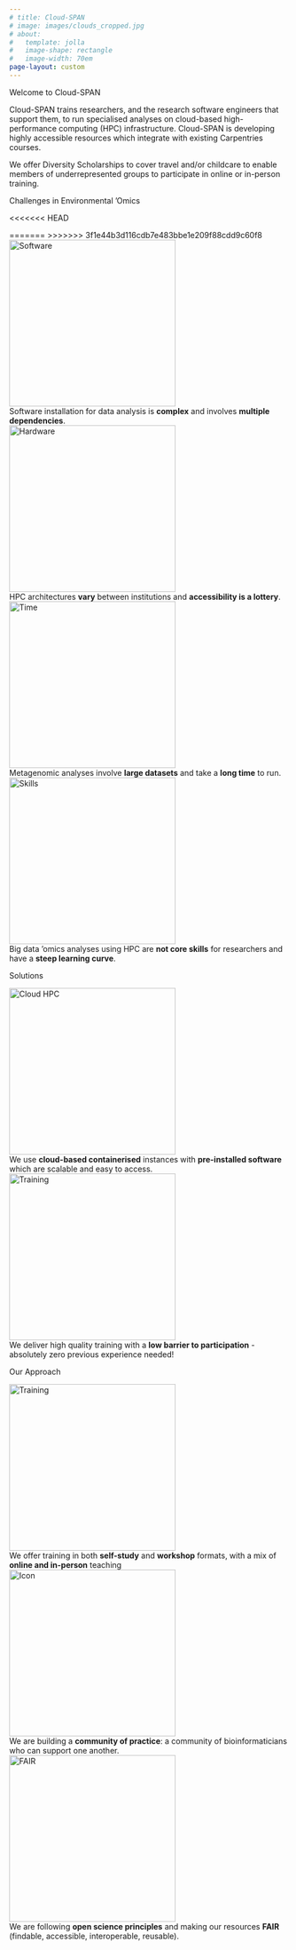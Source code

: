 ```yaml
---
# title: Cloud-SPAN
# image: images/clouds_cropped.jpg
# about:
#   template: jolla
#   image-shape: rectangle
#   image-width: 70em
page-layout: custom
---
```

::: {.hero}
::: {.home-title}
Welcome to Cloud-SPAN
:::
:::

::: {.blue-bkg}
::: {.side-padding}
::: {.p-blue}
Cloud-SPAN trains researchers, and the research software engineers that support them, to run specialised analyses on cloud-based high-performance computing (HPC) infrastructure. Cloud-SPAN is developing highly accessible resources which integrate with existing Carpentries courses.
:::
::: {.p-blue}
We offer Diversity Scholarships to cover travel and/or childcare to enable members of underrepresented groups to participate in online or in-person training.
:::
:::
:::

::: {.h2}
Challenges in Environmental 'Omics
:::
<<<<<<< HEAD

=======
>>>>>>> 3f1e44b3d116cdb7e483bbe1e209f88cdd9c60f8
<section class="side-padding">
   <div class="responsive gallery">
   <a target="_blank" href="https://cloud-span.github.io/cloud-span-quarto-site/blogs.html">
      <img src="images/software_icon.png" alt="Software" width="300" height="auto">
    </a>
    <div class="desc">Software installation for data analysis is **complex** and involves **multiple dependencies**.</div>
  </div>

  <div class="responsive gallery">
   <a target="_blank" href="https://cloud-span.github.io/cloud-span-quarto-site/blogs.html">
      <img src="images/hardware_icon.png" alt="Hardware" width="300" height="auto">
    </a>
    <div class="desc">HPC architectures **vary** between institutions and **accessibility is a lottery**.</div>
  </div>

  <div class="responsive gallery">
   <a target="_blank" href="https://cloud-span.github.io/cloud-span-quarto-site/blogs.html">
      <img src="images/time_icon.png" alt="Time" width="300" height="auto">
    </a>
    <div class="desc">Metagenomic analyses involve **large datasets** and take a **long time** to run.</div>
  </div>

  <div class="responsive gallery">
   <a target="_blank" href="https://cloud-span.github.io/cloud-span-quarto-site/blogs.html">
      <img src="images/skills_icon.png" alt="Skills" width="300" height="auto">
    </a>
    <div class="desc">Big data 'omics analyses using HPC are **not core skills** for researchers and have a **steep learning curve**.</div>
  </div>

</class>

</section>

<div class="clearfix"></div>

::: {.h2}
Solutions
:::

<section class="side-padding">
  <div class="responsive gallery">
   
   <a target="_blank" href="https://cloud-span.github.io/cloud-span-quarto-site/blogs.html">
      <img src="images/cloud_icon.png" alt="Cloud HPC" width="300" height="auto">
    </a>
    <div class="desc">We use **cloud-based containerised** instances with **pre-installed software** which are scalable and easy to access.</div>
  </div>

  <div class="responsive gallery">
   <a target="_blank" href="https://cloud-span.github.io/cloud-span-quarto-site/blogs.html">
      <img src="images/training_solution_icon.png" alt="Training" width="300" height="auto">
    </a>
    <div class="desc">We deliver high quality training with a **low barrier to participation** - absolutely zero previous experience needed!</div>

</div>
</section>
<div class="clearfix"></div>

::: {.h2}
Our Approach
:::

<section class="side-padding">
  <div class="responsive gallery">
   <a target="_blank" href="https://cloud-span.github.io/cloud-span-quarto-site/blogs.html">
     <img src="images/training_approach_icon.png" alt="Training" width="300" height="auto">
    </a>
    <div class="desc">We offer training in both **self-study** and **workshop** formats, with a mix of **online and in-person** teaching</div>
  </div>

  <div class="responsive gallery">
   <a target="_blank" href="https://cloud-span.github.io/cloud-span-quarto-site/blogs.html">
     <img src="images/community_icon.png" alt="Icon" width="300" height="auto">
  </a>
     <div class="desc">We are building a **community of practice**: a community of bioinformaticians who can support one another.</div>
  </div>

  <div class="responsive gallery">
   <a target="_blank" href="https://cloud-span.github.io/cloud-span-quarto-site/blogs.html">
     <img src="images/fair_icon.png" alt="FAIR" width="300" height="auto">
    </a>
    <div class="desc">We are following **open science principles** and making our resources **FAIR** (findable, accessible, interoperable, reusable).</div>
  </div>
</class>
</section>

<div class="clearfix"></div>
